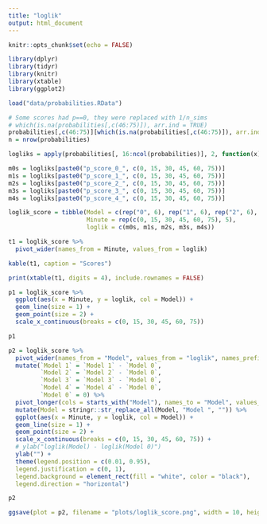 ```yaml
---
title: "loglik"
output: html_document
---
```


```r
knitr::opts_chunk$set(echo = FALSE)
```

```r
library(dplyr)
library(tidyr)
library(knitr)
library(xtable)
library(ggplot2)

load("data/probabilities.RData")

# Some scores had p==0, they were replaced with 1/n_sims
# which(is.na(probabilities[,c(46:75)]), arr.ind = TRUE)
probabilities[,c(46:75)][which(is.na(probabilities[,c(46:75)]), arr.ind = TRUE)] = 10^-5
n = nrow(probabilities)

logliks = apply(probabilities[, 16:ncol(probabilities)], 2, function(x) sum(log(x))/n)

m0s = logliks[paste0("p_score_0_", c(0, 15, 30, 45, 60, 75))]
m1s = logliks[paste0("p_score_1_", c(0, 15, 30, 45, 60, 75))]
m2s = logliks[paste0("p_score_2_", c(0, 15, 30, 45, 60, 75))]
m3s = logliks[paste0("p_score_3_", c(0, 15, 30, 45, 60, 75))]
m4s = logliks[paste0("p_score_4_", c(0, 15, 30, 45, 60, 75))]

loglik_score = tibble(Model = c(rep("0", 6), rep("1", 6), rep("2", 6), rep("3", 6), rep("4", 6)),
                      Minute = rep(c(0, 15, 30, 45, 60, 75), 5),
                      loglik = c(m0s, m1s, m2s, m3s, m4s))
```

```r
t1 = loglik_score %>%
  pivot_wider(names_from = Minute, values_from = loglik) 

kable(t1, caption = "Scores")

print(xtable(t1, digits = 4), include.rownames = FALSE)
```

```r
p1 = loglik_score %>%
  ggplot(aes(x = Minute, y = loglik, col = Model)) +
  geom_line(size = 1) +
  geom_point(size = 2) +
  scale_x_continuous(breaks = c(0, 15, 30, 45, 60, 75))

p1
```

```r
p2 = loglik_score %>%
  pivot_wider(names_from = "Model", values_from = "loglik", names_prefix = "Model ") %>%
  mutate(`Model 1` = `Model 1` - `Model 0`,
         `Model 2` = `Model 2` - `Model 0`,
         `Model 3` = `Model 3` - `Model 0`,
         `Model 4` = `Model 4` - `Model 0`,
         `Model 0` = 0) %>%
  pivot_longer(cols = starts_with("Model"), names_to = "Model", values_to = "loglik") %>%
  mutate(Model = stringr::str_replace_all(Model, "Model ", "")) %>%
  ggplot(aes(x = Minute, y = loglik, col = Model)) +
  geom_line(size = 1) +
  geom_point(size = 2) +
  scale_x_continuous(breaks = c(0, 15, 30, 45, 60, 75)) +
  # ylab("loglik(Model) - loglik(Model 0)")
  ylab("") +
  theme(legend.position = c(0.01, 0.95),
  legend.justification = c(0, 1),
  legend.background = element_rect(fill = "white", color = "black"),
  legend.direction = "horizontal")

p2

ggsave(plot = p2, filename = "plots/loglik_score.png", width = 10, height = 5, dpi = 300)
```

